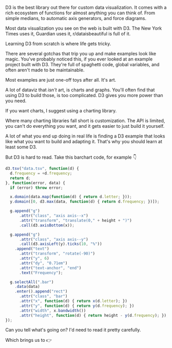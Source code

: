 D3 is the best library out there for custom data visualization. It comes with a
rich ecosystem of functions for almost anything you can think of. From simple
medians, to automatic axis generators, and force diagrams.

Most data visualization you see on the web is built with D3. The New York Times
uses it, Guardian uses it, r/dataisbeautiful is full of it.

Learning D3 from scratch is where life gets tricky.

There are several gotchas that trip you up and make examples look like magic.
You've probably noticed this, if you ever looked at an example project built
with D3. They're full of spaghetti code, global variables, and often aren't
made to be maintainable.

Most examples are just one-off toys after all. It's art.

A lot of dataviz that _isn't_ art, is charts and graphs. You'll often find that
using D3 to build those, is too complicated. D3 gives you more power than you
need.

If you want charts, I suggest using a charting library.

Where many charting libraries fall short is customization. The API is limited,
you can't do everything you want, and it gets easier to just build it yourself.

A lot of what you end up doing in real life is finding a D3 example that looks
like what you want to build and adapting it. That's why you should learn at
least some D3.

But D3 is hard to read. Take this barchart code, for example 👇

```javascript
d3.tsv("data.tsv", function(d) {
  d.frequency = +d.frequency;
  return d;
}, function(error, data) {
  if (error) throw error;

  x.domain(data.map(function(d) { return d.letter; }));
  y.domain([0, d3.max(data, function(d) { return d.frequency; })]);

  g.append("g")
      .attr("class", "axis axis--x")
      .attr("transform", "translate(0," + height + ")")
      .call(d3.axisBottom(x));

  g.append("g")
      .attr("class", "axis axis--y")
      .call(d3.axisLeft(y).ticks(10, "%"))
    .append("text")
      .attr("transform", "rotate(-90)")
      .attr("y", 6)
      .attr("dy", "0.71em")
      .attr("text-anchor", "end")
      .text("Frequency");

  g.selectAll(".bar")
    .data(data)
    .enter().append("rect")
      .attr("class", "bar")
      .attr("x", function(d) { return x(d.letter); })
      .attr("y", function(d) { return y(d.frequency); })
      .attr("width", x.bandwidth())
      .attr("height", function(d) { return height - y(d.frequency); });
});
```

Can you tell what's going on? I'd need to read it pretty carefully.

Which brings us to 👉